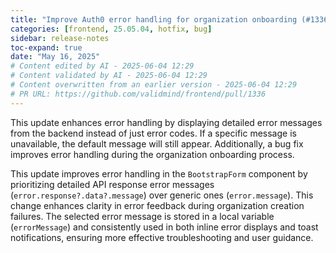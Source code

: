 ```yaml
---
title: "Improve Auth0 error handling for organization onboarding (#1336)"
categories: [frontend, 25.05.04, hotfix, bug]
sidebar: release-notes
toc-expand: true
date: "May 16, 2025"
# Content edited by AI - 2025-06-04 12:29
# Content validated by AI - 2025-06-04 12:29
# Content overwritten from an earlier version - 2025-06-04 12:29
# PR URL: https://github.com/validmind/frontend/pull/1336
---
```


This update enhances error handling by displaying detailed error messages from the backend instead of just error codes. If a specific message is unavailable, the default message will still appear. Additionally, a bug fix improves error handling during the organization onboarding process.

This update improves error handling in the `BootstrapForm` component by prioritizing detailed API response error messages (`error.response?.data?.message`) over generic ones (`error.message`). This change enhances clarity in error feedback during organization creation failures. The selected error message is stored in a local variable (`errorMessage`) and consistently used in both inline error displays and toast notifications, ensuring more effective troubleshooting and user guidance.